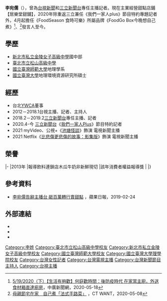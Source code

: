 {{Notability Unreferenced|time=2017-05-11T16:08:58+00:00}}
{{主播資訊
| 主播頭銜     = 《FoodGo Box今晚想自己煮》發言人
| 主播姓名     = 李宛儒
| 主播英文名字 = Gladys Lee
| 主播出生年分 = 
| 主播出生日期 = {{birth_date_and_age|1988|2|13}}
| 星座         = 水瓶
| 主播逝世年分 = 
| 主播逝世日期 = 
| 主播照片檔案 =
| 國籍         = {{ROC}}
| 民族         = [[漢族|漢族]]
| 籍貫         = 
| 出生地       = {{TWN}}[[臺北市|臺北市]]
| 逝世地       = 
| 最高學歷     = [[國立臺灣大學|國立臺灣大學]]地理環境資源研究所
| 暱稱         = 
| 綽號         = 
| 血型         = 
| 身高         = 
| 體重         = 
| 婚姻狀況     = 未婚
| 配偶         = 
| 信仰宗教     = 
| 官方網站     =  
| 備註         =
|}}

'''李宛儒'''（{{bd|1988年|2月13日|catIdx=T李}}），曾為[[台視新聞|台視新聞]]和[[三立新聞台|三立新聞台]]專任主播記者。現在主業經營甜點店鋪【居樂堂甜舖】，2020年除重返三立兼任《我們一家人plus》節目特約專題記者外，4月起擔任《FoodSeason 食時可樂》所屬品牌《FoodGo Box今晚想自己煮》<ref>[https://www.youtube.com/watch?v=kjQFaTI9Oa0&t=103s 5/19/2020（下）【生活有夠歡】何庭歡時間：後防疫時代 在家當主廚，外送食材箱直達廚房 ]，中廣新聞網，2020-05-18</ref>、<ref>[https://www.ctwant.com/article/50074 母親節宅在家　自己煮「法式手路菜」] {{Wayback|url=https://www.ctwant.com/article/50074 |date=20201028031739 }}，CT WANT，2020-05-08</ref>發言人至今。

==學歷==
*[[新北市私立金陵女子高級中學|新北市私立金陵女子高級中學]]國中部
*[[臺北市立松山高級中學|臺北市立松山高級中學]]
*[[國立臺灣師範大學|國立臺灣師範大學]]地理學系
*[[國立臺灣大學|國立臺灣大學]]地理環境資源研究所碩士

==經歷==
*台北[[YWCA|YWCA]]董事
*2012－2018.1台視主播、記者、主持人
*2018.2－2019.2[[三立新聞台|三立新聞台]]專任主播、記者
*2020.4-今 [[三立新聞台|三立新聞台]]《[[我們一家人Plus|我們一家人Plus]]》節目特約記者
*2021 myVideo、公視+《[[池塘怪談|池塘怪談]]》飾演 電視新聞主播
*2021 Netflix《[[比悲傷更悲傷的故事：影集版|比悲傷更悲傷的故事：影集版]]》飾演 電視新聞主播

==榮譽==
{{awards table}}
|-
|2013年
|報導飲料連鎖店木瓜牛奶非新鮮現切
|該年消費者權益報導獎
|{{won}}
|}

==參考資料==
{{reflist}}
*[https://tw.appledaily.com/entertainment/daily/20190224/38263858/?fbclid=IwAR30fUznpUeolCB_LvBW7Koj10joCJT9Kf19Ur5gJKa9Qmpjndkx8e8wK6w 李宛儒告辭主播台 砸百萬轉行賣甜點] {{Wayback|url=https://tw.appledaily.com/entertainment/daily/20190224/38263858/?fbclid=IwAR30fUznpUeolCB_LvBW7Koj10joCJT9Kf19Ur5gJKa9Qmpjndkx8e8wK6w |date=20190425013741 }}，蘋果日報，2019-02-24

==外部連結==
*{{facebook|journalistasfoodie|中英雙語主持人李宛儒 Bilingual Host Gladys Lee}}
*{{instagram|gladys.wanju|Gladys Lee 李宛儒}}
*{{YouTube|channel=UCzc_wqrGNHpyEy-1cCYm0WQ|李宛儒}}

[[Category:李姓|Category:李姓]]
[[Category:臺北市立松山高級中學校友|Category:臺北市立松山高級中學校友]]
[[Category:新北市私立金陵女子高級中學校友|Category:新北市私立金陵女子高級中學校友]]
[[Category:國立臺灣師範大學校友|Category:國立臺灣師範大學校友]]
[[Category:國立臺灣大學理學院校友|Category:國立臺灣大學理學院校友]]
[[Category:台灣女性記者|Category:台灣女性記者]]
[[Category:台灣電視主播|Category:台灣電視主播]]
[[Category:台灣新聞節目主持人|Category:台灣新聞節目主持人]]
[[Category:台視主播|Category:台視主播]]